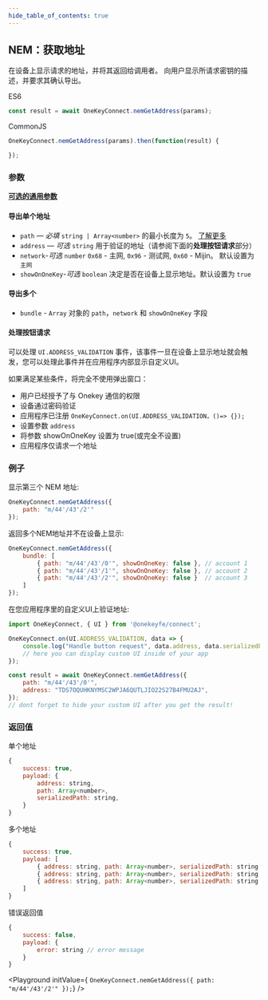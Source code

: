 ```yaml
---
hide_table_of_contents: true
---
```


## NEM：获取地址
在设备上显示请求的地址，并将其返回给调用者。
向用户显示所请求密钥的描述，并要求其确认导出。

ES6
```javascript
const result = await OneKeyConnect.nemGetAddress(params);
```

CommonJS
```javascript
OneKeyConnect.nemGetAddress(params).then(function(result) {

});
```

### 参数
[**可选的通用参数**](./commonParams)

#### 导出单个地址

- `path` — *必填* `string | Array<number>` 的最小长度为 `5`。 [了解更多](./path)
- `address` — *可选* `string` 用于验证的地址（请参阅下面的**处理按钮请求**部分）
- `network`-*可选* `number` `0x68` - 主网, `0x96` - 测试网, `0x60` - Mijin。 默认设置为 `主网`
- `showOnOneKey`-*可选* `boolean` 决定是否在设备上显示地址。默认设置为 `true`

#### 导出多个

- `bundle` - `Array` 对象的 `path`，`network` 和 `showOnOneKey` 字段

#### 处理按钮请求

可以处理 `UI.ADDRESS_VALIDATION` 事件，该事件一旦在设备上显示地址就会触发，您可以处理此事件并在应用程序内部显示自定义UI。

如果满足某些条件，将完全不使用弹出窗口：
- 用户已经授予了与 Onekey 通信的权限
- 设备通过密码验证
- 应用程序已注册 `OneKeyConnect.on(UI.ADDRESS_VALIDATION，()=> {});`
- 设置参数 `address`
- 将参数 showOnOneKey 设置为 true(或完全不设置)
- 应用程序仅请求一个地址


### 例子

显示第三个 NEM 地址:

```javascript
OneKeyConnect.nemGetAddress({
    path: "m/44'/43'/2'"
});
```

返回多个NEM地址并不在设备上显示:

```javascript
OneKeyConnect.nemGetAddress({
    bundle: [
        { path: "m/44'/43'/0'", showOnOneKey: false }, // account 1
        { path: "m/44'/43'/1'", showOnOneKey: false }, // account 2
        { path: "m/44'/43'/2'", showOnOneKey: false }  // account 3
    ]
});
```

在您应用程序里的自定义UI上验证地址:

```javascript
import OneKeyConnect, { UI } from '@onekeyfe/connect';

OneKeyConnect.on(UI.ADDRESS_VALIDATION, data => {
    console.log("Handle button request", data.address, data.serializedPath);
    // here you can display custom UI inside of your app
});

const result = await OneKeyConnect.nemGetAddress({
    path: "m/44'/43'/0'",
    address: "TDS7OQUHKNYMSC2WPJA6QUTLJIO22S27B4FMU2AJ",
});
// dont forget to hide your custom UI after you get the result!
```

### 返回值

单个地址

```javascript
{
    success: true,
    payload: {
        address: string,
        path: Array<number>,
        serializedPath: string,
    }
}
```

多个地址

```javascript
{
    success: true,
    payload: [
        { address: string, path: Array<number>, serializedPath: string }, // account 1
        { address: string, path: Array<number>, serializedPath: string }, // account 2
        { address: string, path: Array<number>, serializedPath: string }, // account 3
    ]
}
```

错误返回值

```javascript
{
    success: false,
    payload: {
        error: string // error message
    }
}
```

<Playground
    initValue={
`OneKeyConnect.nemGetAddress({
    path: "m/44'/43'/2'"
});`}
/>
